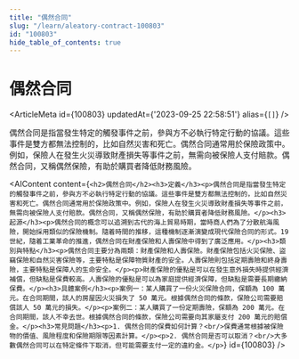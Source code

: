 ```yaml
---
title: "偶然合同"
slug: "/learn/aleatory-contract-100803"
id: "100803"
hide_table_of_contents: true
---
```



# 偶然合同

<ArticleMeta id={100803} updatedAt={'2023-09-25 22:58:51'} alias={`[]`} />
<div className='border-solid border-b border-t-0 my-4 border-[var(--ifm-color-gray-300)]' />

偶然合同是指當發生特定的觸發事件之前，參與方不必執行特定行動的協議。這些事件是雙方都無法控制的，比如自然災害和死亡。偶然合同通常用於保險政策中。例如，保險人在發生火災導致財產損失等事件之前，無需向被保險人支付賠款。偶然合同，又稱偶然保險，有助於購買者降低財務風險。

<AIContent content={`<h2>偶然合同</h2><h3>定義</h3><p>偶然合同是指當發生特定的觸發事件之前，參與方不必執行特定行動的協議。這些事件是雙方都無法控制的，比如自然災害和死亡。偶然合同通常用於保險政策中。例如，保險人在發生火災導致財產損失等事件之前，無需向被保險人支付賠款。偶然合同，又稱偶然保險，有助於購買者降低財務風險。</p><h3>起源</h3><p>偶然合同的概念可以追溯到古代的海上貿易時期，當時商人們為了分散航海風險，開始採用類似的保險機制。隨着時間的推移，這種機制逐漸演變成現代保險合同的形式。19 世紀，隨着工業革命的推進，偶然合同在財產保險和人壽保險中得到了廣泛應用。</p><h3>類別與特點</h3><p>偶然合同主要分為兩類：財產保險和人壽保險。財產保險包括火災保險、盜竊保險和自然災害保險等，主要特點是保障物質財產的安全。人壽保險則包括定期壽險和終身壽險，主要特點是保障人的生命安全。</p><p>財產保險的優點是可以在發生意外損失時提供經濟補償，但缺點是保費較高。人壽保險的優點是可以為家庭提供經濟保障，但缺點是需要長期繳納保費。</p><h3>具體案例</h3><p>案例一：某人購買了一份火災保險合同，保額為 100 萬元。在合同期間，該人的房屋因火災損失了 50 萬元。根據偶然合同的條款，保險公司需要賠償該人 50 萬元的損失。</p><p>案例二：某人購買了一份定期壽險，保額為 200 萬元。在合同期間，該人不幸去世。根據偶然合同的條款，保險公司需要向其家屬支付 200 萬元的賠償金。</p><h3>常見問題</h3><p>1. 偶然合同的保費如何計算？<br/>保費通常根據被保險物的價值、風險程度和保險期限等因素計算。</p><p>2. 偶然合同是否可以取消？<br/>大多數偶然合同可以在特定條件下取消，但可能需要支付一定的違約金。</p>`} id={100803} />
